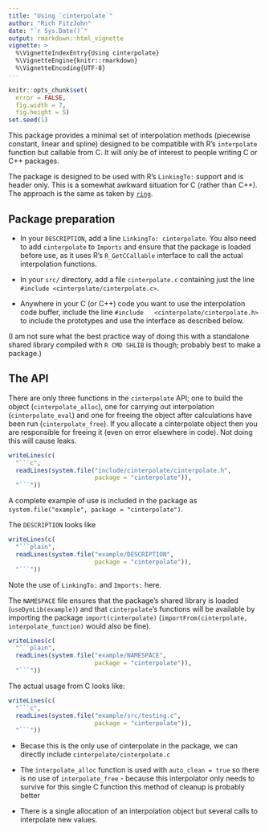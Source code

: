```yaml
---
title: "Using `cinterpolate`"
author: "Rich FitzJohn"
date: "`r Sys.Date()`"
output: rmarkdown::html_vignette
vignette: >
  %\VignetteIndexEntry{Using cinterpolate}
  %\VignetteEngine{knitr::rmarkdown}
  %\VignetteEncoding{UTF-8}
---
```


``` r
knitr::opts_chunk$set(
  error = FALSE,
  fig.width = 7,
  fig.height = 5)
set.seed(1)
```

This package provides a minimal set of interpolation methods
(piecewise constant, linear and spline) designed to be compatible
with R's `interpolate` function but callable from C.  It will only
be of interest to people writing C or C++ packages.

The package is designed to be used with R's `LinkingTo:` support
and is header only.  This is a somewhat awkward situation for C
(rather than C++).  The approach is the same as taken by
[`ring`](https://cran.r-project.org/package=ring).

## Package preparation

* In your `DESCRIPTION`, add a line `LinkingTo: cinterpolate`.  You
  also need to add `cinterpolate` to `Imports` and ensure that the
  package is loaded before use, as it uses R's `R_GetCCallable`
  interface to call the actual interpolation functions.

* In your `src/` directory, add a file `cinterpolate.c` containing
  just the line `#include <cinterpolate/cinterpolate.c>`.

* Anywhere in your C (or C++) code you want to use the
  interpolation code buffer, include the line `#include
  <cinterpolate/cinterpolate.h>` to include the prototypes and use
  the interface as described below.

(I am not sure what the best practice way of doing this with a
standalone shared library compiled with `R CMD SHLIB` is though;
probably best to make a package.)

## The API

There are only three functions in the `cinterpolate` API; one to
build the object (`cinterpolate_alloc`), one for carrying out
interpolation (`cinterpolate_eval`) and one for freeing the object
after calculations have been run (`cinterpolate_free`).  If you
allocate a cinterpolate object then you are responsible for freeing
it (even on error elsewhere in code).  Not doing this will cause
leaks.

``` r
writeLines(c(
  "```c",
  readLines(system.file("include/cinterpolate/cinterpolate.h",
                        package = "cinterpolate")),
  "```"))
```

A complete example of use is included in the package as `system.file("example", package = "cinterpolate")`.

The `DESCRIPTION` looks like

``` r
writeLines(c(
  "```plain",
  readLines(system.file("example/DESCRIPTION",
                        package = "cinterpolate")),
  "```"))
```

Note the use of `LinkingTo:` and `Imports:` here.

The `NAMESPACE` file ensures that the package's shared library is
loaded (`useDynLib(example)`) and that `cinterpolate`'s functions
will be available by importing the package `import(cinterpolate)`
(`importFrom(cinterpolate, interpolate_function)` would also be
fine).
``` r
writeLines(c(
  "```plain",
  readLines(system.file("example/NAMESPACE",
                        package = "cinterpolate")),
  "```"))
```

The actual usage from C looks like:
``` r
writeLines(c(
  "```c",
  readLines(system.file("example/src/testing.c",
                        package = "cinterpolate")),
  "```"))
```

* Becase this is the only use of cinterpolate in the package, we
  can directly include `cinterpolate/cinterpolate.c`

* The `interpolate_alloc` function is used with `auto_clean = true`
  so there is no use of `interpolate_free` - because this
  interpolator only needs to survive for this single C function
  this method of cleanup is probably better

* There is a single allocation of an interpolation object but
  several calls to interpolate new values.
